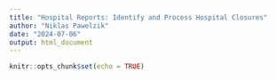 ```yaml
---
title: "Hospital Reports: Identify and Process Hospital Closures"
author: "Niklas Pawelzik"
date: "2024-07-06"
output: html_document
---
```


```r
knitr::opts_chunk$set(echo = TRUE)
```

